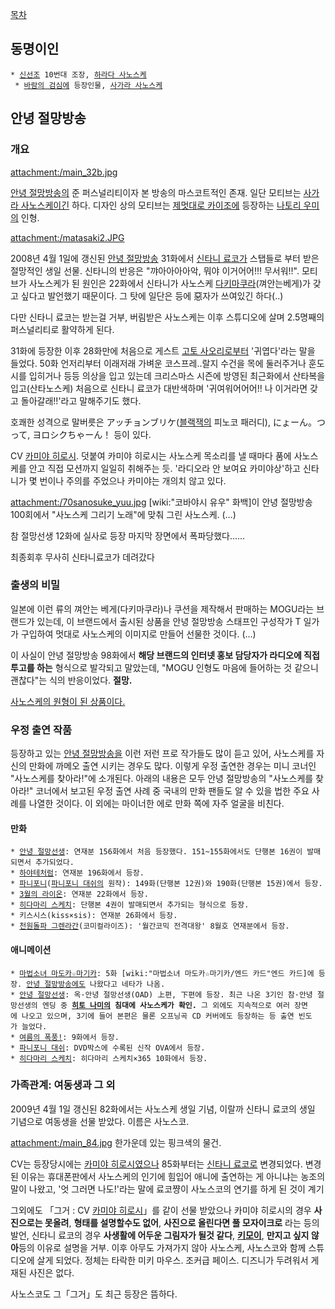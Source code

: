 [[목차]]
== 동명이인 ==
 * [[신선조]] 10번대 조장, [[하라다 사노스케]]
  * [[바람의 검심]]에 등장인물, [[사가라 사노스케]]
== 안녕 절망방송 ==
=== 개요 ===
attachment:/main_32b.jpg

[[안녕 절망방송]]의 준 퍼스널리티이자 본 방송의 마스코트적인 존재.
일단 모티브는 [[사가라 사노스케]]이긴 하다. 디자인 상의 모티브는 [[제멋대로 카이조]]에 등장하는 [[나토리 우미]]의 인형.

attachment:/matasaki2.JPG

2008년 4월 1일에 갱신된 [[안녕 절망방송]] 31화에서 [[신타니 료코]]가 스탭들로 부터 받은 절망적인 생일 선물. 신타니의 반응은 "꺄아아아아악, 뭐야 이거어어!!! 무서워!!". 모티브가 사노스케가 된 원인은 22화에서 신타니가 사노스케 [[다키마쿠라]](껴안는베게)가 갖고 싶다고 발언했기 때문이다. 그 탓에 일단은 등에 惡자가 쓰여있긴 하다(..)

다만 신타니 료코는 받는걸 거부, 버림받은 사노스케는 이후 스튜디오에 살며 2.5명째의 퍼스널리티로 활약하게 된다.

31화에 등장한 이후 28화만에 처음으로 게스트 [[고토 사오리]]로부터 '귀엽다'라는 말을 들었다. 50화 언저리부터 이래저래 가벼운 코스프레..랄지 수건을 목에 둘러주거나 훈도시를 입히거나 등등 의상을 입고 있는데 크리스마스 시즌에 방영된 최근화에서 산타복을 입고(산타노스케) 처음으로 신타니 료코가 대반색하며 '귀여워어어어!! 나 이거라면 갖고 돌아갈래!!'라고 말해주기도 했다.

호쾌한 성격으로 말버릇은 アッチョンブリケ([[블랙잭]]의 피노코 패러디), にょーん。つって, ヨロシクちゃーん！ 등이 있다.

CV [[카미야 히로시]]. 덧붙여 카미야 히로시는 사노스케 목소리를 낼 때마다 품에 사노스케를 안고 직접 모션까지 일일히 취해주는 듯. '라디오라 안 보여요 카미야상'하고 신타니가 몇 번이나 주의를 주었으나 카미야는 개의치 않고 있다.

attachment:/70sanosuke_yuu.jpg
[wiki:"코바야시 유우" 화백]이 안녕 절망방송 100회에서 "사노스케 그리기 노래"에 맞춰 그린 사노스케. (…)


참 절망선생 12화에 실사로 등장 마지막 장면에서 폭파당했다......


최종회후 무사히 신타니료코가 데려갔다

=== 출생의 비밀 ===
일본에 이런 류의 껴안는 베게(다키마쿠라)나 쿠션을 제작해서 판매하는 MOGU라는 브랜드가 있는데, 이 브랜드에서 출시된 상품을 안녕 절망방송 스태프인 구성작가 T 일가가 구입하여 멋대로 사노스케의 이미지로 만들어 선물한 것이다. (…)

이 사실이 안녕 절망방송 98화에서 '''해당 브랜드의 인터넷 홍보 담당자가 라디오에 직접 투고를 하는''' 형식으로 발각되고 말았는데, "MOGU 인형도 마음에 들어하는 것 같으니 괜찮다"는 식의 반응이었다. '''절망.'''

[http://store.shopping.yahoo.co.jp/daki-makura/510671.html 사노스케의 원형이 된 상품이다.]

=== 우정 출연 작품 ===
등장하고 있는 [[안녕 절망방송]]을 이런 저런 프로 작가들도 많이 듣고 있어, 사노스케를 자신의 만화에 까메오 출연 시키는 경우도 많다. 이렇게 우정 출연한 경우는 미니 코너인 "사노스케를 찾아라!"에 소개된다.
아래의 내용은 모두 안녕 절망방송의 "사노스케를 찾아라!" 코너에서 보고된 우정 출연 사례 중 국내의 만화 팬들도 알 수 있을 법한 주요 사례를 나열한 것이다. 이 외에는 마이너한 에로 만화 쪽에 자주 얼굴을 비친다.

==== 만화 ====
 * [[안녕 절망선생]]: 연재분 156화에서 처음 등장했다. 151~155화에서도 단행본 16권이 발매되면서 추가되었다.
 * [[하야테처럼]]: 연재분 196화에서 등장.
 * [[파니포니]]([[파니포니 대쉬]]의 원작): 149화(단행본 12권)와 190화(단행본 15권)에서 등장.
 * [[3월의 라이온]]: 연재분 22화에서 등장.
 * [[히다마리 스케치]]: 단행본 4권이 발매되면서 추가되는 형식으로 등장.
 * 키스시스(kiss×sis): 연재분 26화에서 등장.
 * [[천원돌파 그렌라간]](코미컬라이즈): '월간코믹 전격대왕' 8월호 연재분에서 등장.

==== 애니메이션 ====
 * [[마법소녀 마도카☆마기카]]: 5화 [wiki:"마법소녀 마도카☆마기카/엔드 카드"엔드 카드]에 등장. [[안녕 절망방송]]에도 나왔다고 네타가 나옴.
 * [[안녕 절망선생]]: 옥·안녕 절망선생(OAD) 上편, 下편에 등장. 최근 나온 3기인 참·안녕 절망선생의 엔딩 중 '''[[히토 나미]]의 침대에 사노스케가 확인.''' 그 외에도 지속적으로 여러 장면에 나오고 있으며, 3기에 들어 본편은 물론 오프닝곡 CD 커버에도 등장하는 등 출연 빈도가 늘었다.
 * [[여름의 폭풍!]]: 9화에서 등장.
 * [[파니포니 대쉬]]: DVD박스에 수록된 신작 OVA에서 등장.
 * [[히다마리 스케치]]: 히다마리 스케치×365 10화에서 등장.

=== 가족관계: 여동생과 그 외 ===
2009년 4월 1일 갱신된 82화에서는 사노스케 생일 기념, 이랄까 신타니 료코의 생일 기념으로 여동생을 선물 받았다. 이름은 사노스코.

attachment:/main_84.jpg
한가운데 있는 핑크색의 물건.


CV는 등장당시에는 [[카미야 히로시]]였으나 85화부터는 [[신타니 료코]]로 변경되었다.
변경된 이유는 휴대폰판에서 사노스케의 인기에 힘입어 애니에 출연하는 게 아니냐는 농조의 말이 나왔고, '엇 그러면 나도!'라는 말에 료코쨩이 사노스코의 연기를 하게 된 것이 계기

그외에도 「그거 : CV [[카미야 히로시]]」를 같이 선물 받았으나 카미야 히로시의 경우 '''사진으로는 못올려''', '''형태를 설명할수도 없어''', '''사진으로 올린다면 풀 모자이크로''' 라는 등의 발언, 신타니 료코의 경우 '''사생활에 어두운 그림자가 될것 같다''', '''[[키모이]]''', '''만지고 싶지 않아'''등의 이유로 설명을 거부. 이후 아무도 가져가지 않아 사노스케, 사노스코와 함께 스튜디오에 살게 되었다. 정체는 타락한 미키 마우스. 조커급 페이스. 디즈니가 두려워서 게재된 사진은 없다.

사노스코도 그「그거」도 최근 등장은 뜸하다.
